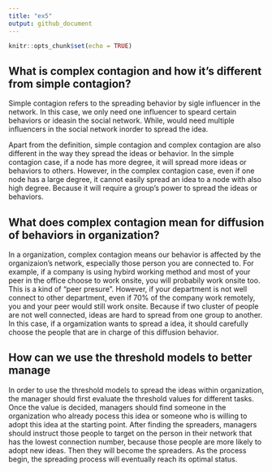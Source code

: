 ```yaml
---
title: "ex5"
output: github_document
---
```


```r
knitr::opts_chunk$set(echo = TRUE)
```

## What is complex contagion and how it’s different from simple contagion?

Simple contagion refers to the spreading behavior by sigle influencer in the network. In this case, we only need one influencer to speard certain behaviors or ideasin the social network. While, would need multiple influencers in the social network inorder to spread the idea.

Apart from the definition, simple contagion and complex contagion are also different in the way they spread the ideas or behavior. In the simple contagion case, if a node has more degree, it will spread more ideas or behaviors to others. However, in the complex contagion case, even if one node has a large degree, it cannot easily spread an idea to a node with also high degree. Because it will require a group's power to spread the ideas or behaviors.

## What does complex contagion mean for diffusion of behaviors in organization?

In a organization, complex contagion means our behavior is affected by the organizaion's network, especially those person you are connected to. For example, if a company is using hybird working method and most of your peer in the office choose to work onsite, you will probabily work onsite too. This is a kind of "peer presure". However, if your department is not well connect to other department, even if 70% of the company work remotely, you and your peer would still work onsite. Because if two cluster of people are not well connected, ideas are hard to spread from one group to another. In this case, if a orgamization wants to spread a idea, it should carefully choose the people that are in charge of this diffusion behavior.

## How can we use the threshold models to better manage

In order to use the threshold models to spread the ideas within organization, the manager should first evaluate the threshold values for different tasks. Once the value is decided, managers should find someone in the organization who already pocess this idea or someone who is willing to adopt this idea at the starting point. After finding the spreaders, managers should instruct those people to target on the person in their network that has the lowest connection number, because those people are more likely to adopt new ideas. Then they will become the spreaders. As the process begin, the spreading process will eventually reach its optimal status.


